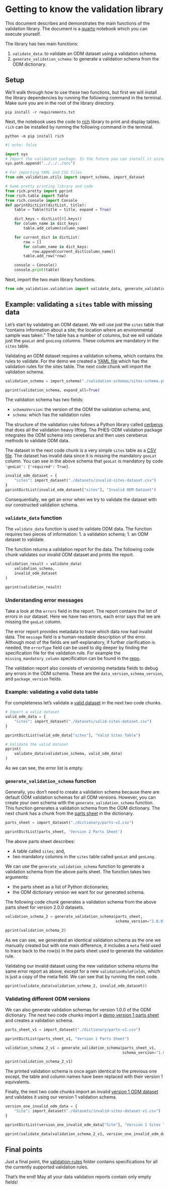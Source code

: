 # Getting to know the validation library

This document describes and demonstrates the main functions of the validation library. The document is a [quarto](https://quarto.org/) notebook which you can execute yourself.

The library has two main functions:

1. `validate_data`: to validate an ODM dataset using a validation schema.
2. `generate_validation_schema`: to generate a validation schema from the ODM dictionary.

## Setup

We'll walk through how to use these two functions, but first we will install the library dependencies by running the following command in the terminal. Make sure you are in the root of the library directory.

`pip install -r requirements.txt`

Next, the notebook uses the code to [rich](https://github.com/Textualize/rich) library to print and display tables. `rich` can be installed by running the following command in the terminal.

`python -m pip install rich`

```python
#| echo: false

import sys
# Import the validation package. In the future you can install it using pip
sys.path.append("../../../src")

# For importing YAML and CSV files
from odm_validation.utils import import_schema, import_dataset

# Some pretty printing library and code
from rich.pretty import pprint
from rich.table import Table
from rich.console import Console
def pprintDictList(dictList, title):
    table = Table(title = title, expand = True)

    dict_keys = dictList[0].keys()
    for column_name in dict_keys:
        table.add_column(column_name)

    for current_dict in dictList:
        row = []
        for column_name in dict_keys:
            row.append(current_dict[column_name])
        table.add_row(*row)

    console = Console()
    console.print(table)
```

Next, import the two main library functions.

```python
from odm_validation.validation import validate_data, generate_validation_schema
```



## Example: validating a `sites` table with missing data

Let's start by validating an ODM dataset. We will use just the `sites` table that "contains information about a site; the location where an environmental sample was taken." The table has a number of columns, but we will validate just the `geoLat` and `geoLong` columns. These columns are mandatory in the `sites` table.

Validating an ODM dataset requires a validation schema, which contains the rules to validate. For the demo we created a [YAML file](./validation-schemas/sites-schema.yml) which has the validation rules for the sites table. The next code chunk will import the validation schema.

```python
validation_schema = import_schema("./validation-schemas/sites-schema.yml")

pprint(validation_schema, expand_all=True)
```

The validation schema has two fields:

* `schemaVersion`: the version of the ODM the validation schema; and,
* `schema`: which has the validation rules

The structure of the validation rules follows a Python library called [cerberus](https://docs.python-cerberus.org/en/stable/schemas.html) that does all the validation heavy lifting. The PHES-ODM validation package integrates the ODM schema into cereberus and then uses cereberus methods to validate ODM data.

The dataset in the next code chunk is a very simple `sites` table as a [CSV file](./datasets/invalid-sites-dataset.csv). The dataset has invalid data since it is missing the mandatory `geoLat` column. You can see in the above schema that `geoLat` is mandatory by code `'geoLat': {'required': True}`.

```python
invalid_odm_dataset = {
    "sites": import_dataset("./datasets/invalid-sites-dataset.csv")
}
pprintDictList(invalid_odm_dataset["sites"], "Invalid ODM Dataset")
```

Consequentially, we get an error when we try to validate the dataset with our constructed validation schema.

### `validate_data` function

The `validate_data` function is used to validate ODM data. The function requires two pieces of information:
 1. a validation schema;
 1. an ODM dataset to validate.

 The function returns a validation report for the data. The following code chunk validates our invalid ODM dataset and prints the report.

```python
validation_result = validate_data(
    validation_schema,
    invalid_odm_dataset
)

pprint(validation_result)
```

### Understanding error messages

Take a look at the `errors` field in the report. The report contains the list of errors in our dataset. Here we have two errors, each error says that we are missing the `geoLat` column.

The error report provides metadata to trace which data row had invalid data. The `message` field is a human-readable description of the error. Although most of the fields are self-explanatory, if further clarification is needed, the `errorType` field can be used to dig deeper by finding the specification file for the validation rule. For example the `missing_mandatory_column` specification can be found in the [repo](../../validation-rules/missing_mandatory_column.md).

The validation report also consists of versioning metadata fields to debug any errors in the ODM schema. These are the `data_version`, `schema_version`, and `package_version` fields.

### Example: validating a valid data table

For completeness let's validate a [valid dataset](./datasets/valid-sites-dataset.csv) in the next two code chunks.

```python
# Import a valid dataset
valid_odm_data = {
    "sites": import_dataset("./datasets/valid-sites-dataset.csv")
}

pprintDictList(valid_odm_data["sites"], "Valid Sites Table")
```

```python
# Validate the valid dataset
pprint(
    validate_data(validation_schema, valid_odm_data)
)
```

As we can see, the error list is empty.

### `generate_validation_schema` function

Generally, you don't need to create a validation schema because there are default ODM validation schemas for all ODM versions. However, you can create your own schema with the `generate_validation_schema` function. This function generates a validation schema from the ODM dictionary. The next chunk has a chunk from the [parts sheet](./dictionary/parts-v2.csv) in the dictionary.

```python
parts_sheet = import_dataset("./dictionary/parts-v2.csv")

pprintDictList(parts_sheet, 'Version 2 Parts Sheet')
```

The above parts sheet describes:

* A table called `sites`; and,
* two mandatory columns in the `sites` table called `geoLat` and `geoLong`.

We can use the `generate_validation_schema` function to generate a validation schema from the above parts sheet. The function takes two arguments:

* the parts sheet as a list of Python dictionaries;
* the ODM dictionary version we want for our generated schema.

The following code chunk generates a validation schema from the above parts sheet for version 2.0.0 datasets.

```python
validation_schema_2 = generate_validation_schema(parts_sheet,
                                                 schema_version="2.0.0")

pprint(validation_schema_2)
```

As we can see, we generated an identical validation schema as the one we manually created but with one main difference, it includes a `meta` field used to trace back to the row(s) in the parts sheet used to generate the validation rule.

Validating our invalid dataset using the new validation schema returns the same error report as above, except for a new `validationRuleFields`, which is just a copy of the meta field. We can see that by running the next code.

```python
pprint(validate_data(validation_schema_2, invalid_odm_dataset))
```
### Validating different ODM versions

We can also generate validation schemas for version 1.0.0 of the ODM dictionary. The next two code chunks import a [demo version 1 parts sheet](./dictionary/parts-v1.csv) and creates a validation schema.

```python
parts_sheet_v1 = import_dataset("./dictionary/parts-v1.csv")

pprintDictList(parts_sheet_v1, "Version 1 Parts Sheet")
```

```python
validation_schema_2_v1 = generate_validation_schema(parts_sheet_v1,
                                                    schema_version="1.0.0")

pprint(validation_schema_2_v1)
```

The printed validation schema is once again identical to the previous one except, the table and column names have been replaced with their version 1 equivalents.

Finally, the next two code chunks import an invalid [version 1 ODM dataset](./datasets/invalid-sites-dataset-v1.csv) and validates it using our version 1 validation schema.

```python
version_one_invalid_odm_data = {
    "Site": import_dataset("./datasets/invalid-sites-dataset-v1.csv")
}

pprintDictList(version_one_invalid_odm_data["Site"], "Version 1 Sites Table")
```

```python
pprint(validate_data(validation_schema_2_v1, version_one_invalid_odm_data))
```
## Final points

Just a final point, the [validation-rules](../../validation-rules/) folder contains specifications for all the currently supported validation rules.

That's the end! May all your data validation reports contain only empty fields!

